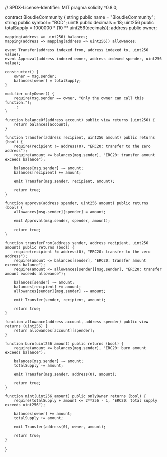 
// SPDX-License-Identifier: MIT
pragma solidity ^0.8.0;

contract BioudieCommunity {
    string public name = "BioudieCommunity";
    string public symbol = "BOD";
    uint8 public decimals = 18;
    uint256 public totalSupply = 1000000 * (10 ** uint256(decimals));
    address public owner;
   
    mapping(address => uint256) balances;
    mapping(address => mapping(address => uint256)) allowances;
   
    event Transfer(address indexed from, address indexed to, uint256 value);
    event Approval(address indexed owner, address indexed spender, uint256 value);
   
    constructor() {
        owner = msg.sender;
        balances[owner] = totalSupply;
    }
   
    modifier onlyOwner() {
        require(msg.sender == owner, "Only the owner can call this function.");
        _;
    }
   
    function balanceOf(address account) public view returns (uint256) {
        return balances[account];
    }
   
    function transfer(address recipient, uint256 amount) public returns (bool) {
        require(recipient != address(0), "ERC20: transfer to the zero address");
        require(amount <= balances[msg.sender], "ERC20: transfer amount exceeds balance");
       
        balances[msg.sender] -= amount;
        balances[recipient] += amount;
       
        emit Transfer(msg.sender, recipient, amount);
       
        return true;
    }
   
    function approve(address spender, uint256 amount) public returns (bool) {
        allowances[msg.sender][spender] = amount;
       
        emit Approval(msg.sender, spender, amount);
       
        return true;
    }
   
    function transferFrom(address sender, address recipient, uint256 amount) public returns (bool) {
        require(recipient != address(0), "ERC20: transfer to the zero address");
        require(amount <= balances[sender], "ERC20: transfer amount exceeds balance");
        require(amount <= allowances[sender][msg.sender], "ERC20: transfer amount exceeds allowance");
       
        balances[sender] -= amount;
        balances[recipient] += amount;
        allowances[sender][msg.sender] -= amount;
       
        emit Transfer(sender, recipient, amount);
       
        return true;
    }
   
    function allowance(address account, address spender) public view returns (uint256) {
        return allowances[account][spender];
    }
   
    function burn(uint256 amount) public returns (bool) {
        require(amount <= balances[msg.sender], "ERC20: burn amount exceeds balance");
       
        balances[msg.sender] -= amount;
        totalSupply -= amount;
       
        emit Transfer(msg.sender, address(0), amount);
       
        return true;
    }
   
    function mint(uint256 amount) public onlyOwner returns (bool) {
        require(totalSupply + amount <= 2**256 - 1, "ERC20: total supply exceeds uint256");
       
        balances[owner] += amount;
        totalSupply += amount;
       
        emit Transfer(address(0), owner, amount);
       
        return true;
    }
}
